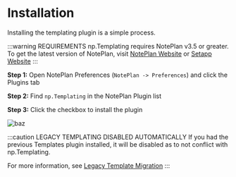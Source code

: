 
# Installation
Installing the templating plugin is a simple process.

:::warning REQUIREMENTS
np.Templating requires NotePlan v3.5 or greater. To get the latest version of NotePlan, visit [NotePlan Website](https://noteplan.co/) or [Setapp Website](https://setapp.com)
:::

**Step 1:** Open NotePlan Preferences (`NotePlan -> Preferences`) and click the Plugins tab

**Step 2:** Find `np.Templating` in the NotePlan Plugin list

**Step 3:** Click the checkbox to install the plugin

<img src={noteplanplugininstaller.src} alt="baz" />

:::caution LEGACY TEMPLATING DISABLED AUTOMATICALLY
If you had the previous Templates plugin installed, it will be disabled as to not conflict with np.Templating.

For more information, see [Legacy Template Migration](/docs/templating-migrating/overview)
:::

